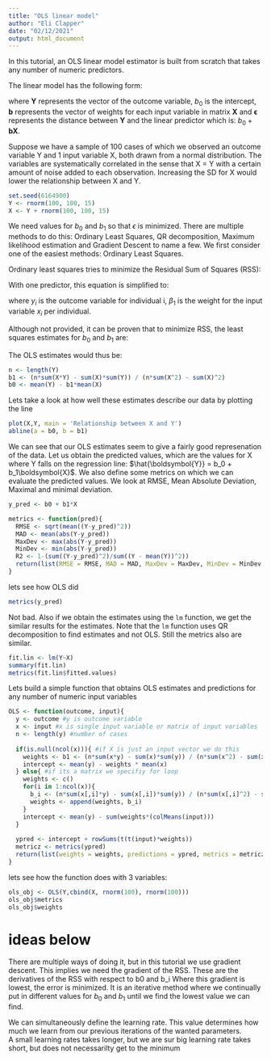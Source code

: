 ```yaml
---
title: "OLS linear model"
author: "Eli Clapper"
date: "02/12/2021"
output: html_document
---
```


In this tutorial, an OLS linear model estimator is built from scratch that takes any number of numeric predictors.

The linear model has the following form:
```{=latex}
\begin{equation}
  \boldsymbol{Y} = b_0 + \boldsymbol{b}\boldsymbol{X} + \boldsymbol{\epsilon} \\
\end{equation}
```
where $\boldsymbol{Y}$ represents the vector of the outcome variable, $b_0$ is the intercept, $\boldsymbol{b}$ represents the vector of weights for each input variable in matrix $\boldsymbol{X}$ and $\boldsymbol{\epsilon}$ represents the distance between $\boldsymbol{Y}$ and the linear predictor which is: $b_0 + \boldsymbol{b}\boldsymbol{X}$.

Suppose we have a sample of 100 cases of which we observed an outcome variable Y and 1 input variable X, both drawn from a normal distribution. The variables are systematically correlated in the sense that X = Y with a certain amount of noise added to each observation. Increasing the SD for X would lower the relationship between X and Y. 
```r
set.seed(6164900)
Y <- rnorm(100, 100, 15)
X <- Y + rnorm(100, 100, 15)
```
We need values for $b_0$ and $b_1$ so that $\epsilon$ is minimized. There are multiple methods to do this: Ordinary Least Squares, QR decomposition, Maximum likelihood estimation and Gradient Descent to name a few. We first consider one of the easiest methods: Ordinary Least Squares.

Ordinary least squares tries to minimize the Residual Sum of Squares (RSS):
```{=latex}
\begin{align}
  RSS &= \sum_{i=1}^{n}(y_{i} - \beta_{0} - \sum_{j=1}^{p}\beta_{j}x_{ij})^2
  &= \sum_{i=1}^{n}\epsilon^2_i
\end{align}
```

With one predictor, this equation is simplified to:
```{=latex}
\begin{equation}
  RSS = \sum_{i=1}^{n}(y_{i} - \beta_{0} - \beta_{1}x_{i})^2
\end{equation}
```
where $y_i$ is the outcome variable for individual i, $\beta_{1}$ is the weight for the input variable $x_i$ per individual.

Although not provided, it can be proven that to minimize RSS, the least squares estimates for $b_0$ and $b_1$ are:
```{=latex}
\begin{align}
  \hat\beta = {\frac {{n}\sum {x_{i}y_{i}}-\sum {x_{i}}\sum {y_{i}}}{{n}\sum {x_{i}^{2}}-(\sum {x_{i}})^{2}}}
  \hat{\alpha} ={\bar{y}}-{\hat {\beta }}\,{\bar{x}}
\end{align}
```


The OLS estimates would thus be:
```r
n <- length(Y)
b1 <- (n*sum(X*Y) - sum(X)*sum(Y)) / (n*sum(X^2) - sum(X)^2)
b0 <- mean(Y) - b1*mean(X)
```
Lets take a look at how well these estimates describe our data by plotting the line
```r
plot(X,Y, main = 'Relationship between X and Y')
abline(a = b0, b = b1)
```
We can see that our OLS estimates seem to give a fairly good represenation of the data.
Let us obtain the predicted values, which are the values for X where Y falls on the regression line:
$\hat{\boldsymbol{Y}} = b_0 + b_1\boldsymbol{X}$. We also define some metrics on which we can evaluate the predicted values. We look at RMSE, Mean Absolute Deviation, Maximal and minimal deviation. 
```r
y_pred <- b0 + b1*X

metrics <- function(pred){
  RMSE <- sqrt(mean((Y-y_pred)^2))
  MAD <- mean(abs(Y-y_pred))
  MaxDev <- max(abs(Y-y_pred))
  MinDev <- min(abs(Y-y_pred))
  R2 <- 1-(sum((Y-y_pred)^2)/sum((Y - mean(Y))^2))
  return(list(RMSE = RMSE, MAD = MAD, MaxDev = MaxDev, MinDev = MinDev, R2 = R2))
}

```
lets see how OLS did
```r
metrics(y_pred)
```
Not bad. Also if we obtain the estimates using the `lm` function, we get the similar results for the estimates. Note that the `lm` function uses QR decomposition to find estimates and not OLS. Still the metrics also are similar.
```r
fit.lin <- lm(Y~X)
summary(fit.lin)
metrics(fit.lin$fitted.values)
```

Lets build a simple function that obtains OLS estimates and predictions for any number of numeric input variables
```r
OLS <- function(outcome, input){
  y <- outcome #y is outcome variable
  x <- input #x is single input variable or matrix of input variables
  n <- length(y) #number of cases
  
  if(is.null(ncol(x))){ #if X is just an input vector we do this
    weights <- b1 <- (n*sum(x*y) - sum(x)*sum(y)) / (n*sum(x^2) - sum(x)^2)
    intercept <- mean(y) - weights * mean(x)
  } else{ #if its a matrix we specifiy for loop
    weights <- c()
    for(i in 1:ncol(x)){
      b_i <- (n*sum(x[,i]*y) - sum(x[,i])*sum(y)) / (n*sum(x[,i]^2) - sum(x[,i])^2)
      weights <- append(weights, b_i)
    }
    intercept <- mean(y) - sum(weights*(colMeans(input)))
  }
  
  ypred <- intercept + rowSums(t(t(input)*weights))
  metricz <- metrics(ypred)
  return(list(weights = weights, predictions = ypred, metrics = metricz))
}

```
lets see how the function does with 3 variables:
```r
ols_obj <- OLS(Y,cbind(X, rnorm(100), rnorm(100)))
ols_obj$metrics
ols_obj$weights
```



# ideas below

There are multiple ways of doing it, but in this tutorial we use gradient descent.
This implies we need the gradient of the RSS. These are the derivatives of the RSS with respect to b0 and b_i
Where this gradient is lowest, the error is minimized.
It is an iterative method where we continually put in different values for $b_0$ and $b_1$ until we find the lowest value we can find. 

We can simultaneously define the learning rate. This value determines how much we learn from our previous iterations of the wanted parameters.  
A small learning rates takes longer, but we are sur
big learning rate takes short, but does not necessarilty get to the minimum